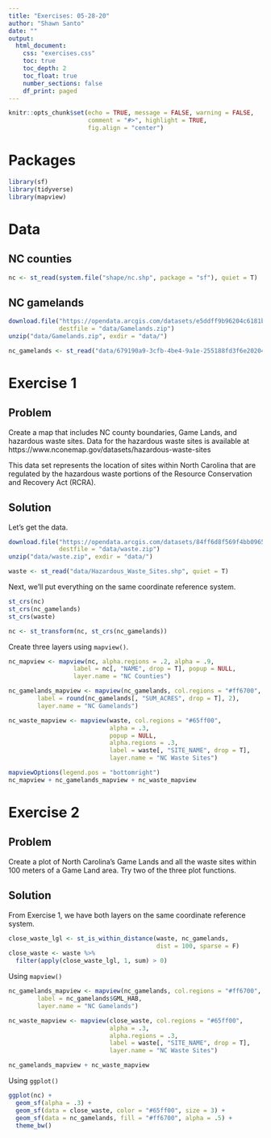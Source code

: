 ```yaml
---
title: "Exercises: 05-28-20"
author: "Shawn Santo"
date: ""
output: 
  html_document:
    css: "exercises.css"
    toc: true
    toc_depth: 2
    toc_float: true
    number_sections: false
    df_print: paged
---
```


```r
knitr::opts_chunk$set(echo = TRUE, message = FALSE, warning = FALSE,
                      comment = "#>", highlight = TRUE,
                      fig.align = "center")
```

# Packages

```r
library(sf)
library(tidyverse)
library(mapview)
```

# Data

## NC counties

```r
nc <- st_read(system.file("shape/nc.shp", package = "sf"), quiet = T)
```

## NC gamelands

```r
download.file("https://opendata.arcgis.com/datasets/e5ddff9b96204c6181be7c022e61d946_0.zip?outSR=%7B%22latestWkid%22%3A32119%2C%22wkid%22%3A32119%7D",
              destfile = "data/Gamelands.zip")
unzip("data/Gamelands.zip", exdir = "data/")
```

```r
nc_gamelands <- st_read("data/679190a9-3cfb-4be4-9a1e-255188fd3f6e202044-1-707iid.5jdc8.shp", quiet = T)
```

# Exercise 1 {.tabset .tabset-fade .tabset-pills}

## Problem

Create a map that includes NC county boundaries, Game Lands, and hazardous waste
sites. Data for the hazardous waste sites is available at
https://www.nconemap.gov/datasets/hazardous-waste-sites

This data set represents the location of sites within North Carolina that 
are regulated by the hazardous waste portions of the 
Resource Conservation and Recovery Act (RCRA).

## Solution

Let's get the data.

```r
download.file("https://opendata.arcgis.com/datasets/84ff6d8f569f4bb0965bfa906aa06e6d_2.zip?outSR=%7B%22latestWkid%22%3A32119%2C%22wkid%22%3A32119%7D",
              destfile = "data/waste.zip")
unzip("data/waste.zip", exdir = "data/")
```

```r
waste <- st_read("data/Hazardous_Waste_Sites.shp", quiet = T)
```

Next, we'll put everything on the same coordinate reference system.

```r
st_crs(nc)
st_crs(nc_gamelands)
st_crs(waste)
```

```r
nc <- st_transform(nc, st_crs(nc_gamelands))
```

Create three layers using `mapview()`.

```r
nc_mapview <- mapview(nc, alpha.regions = .2, alpha = .9,
                  label = nc[, "NAME", drop = T], popup = NULL,
                  layer.name = "NC Counties")
```

```r
nc_gamelands_mapview <- mapview(nc_gamelands, col.regions = "#ff6700",
        label = round(nc_gamelands[, "SUM_ACRES", drop = T], 2),
        layer.name = "NC Gamelands")
```

```r
nc_waste_mapview <- mapview(waste, col.regions = "#65ff00",
                            alpha = .3,
                            popup = NULL,
                            alpha.regions = .3,
                            label = waste[, "SITE_NAME", drop = T],
                            layer.name = "NC Waste Sites")
```

```r
mapviewOptions(legend.pos = "bottomright")
nc_mapview + nc_gamelands_mapview + nc_waste_mapview
```

# Exercise 2 {.tabset .tabset-fade .tabset-pills}

## Problem

Create a plot of North Carolina's Game Lands and all the waste sites within
100 meters of a Game Land area. Try two of the three plot functions.

## Solution

From Exercise 1, we have both layers on the same coordinate reference system.

```r
close_waste_lgl <- st_is_within_distance(waste, nc_gamelands, 
                                         dist = 100, sparse = F)
close_waste <- waste %>% 
  filter(apply(close_waste_lgl, 1, sum) > 0)
```

Using `mapview()`

```r
nc_gamelands_mapview <- mapview(nc_gamelands, col.regions = "#ff6700",
        label = nc_gamelands$GML_HAB,
        layer.name = "NC Gamelands")

nc_waste_mapview <- mapview(close_waste, col.regions = "#65ff00",
                            alpha = .3,
                            alpha.regions = .3,
                            label = waste[, "SITE_NAME", drop = T],
                            layer.name = "NC Waste Sites")

nc_gamelands_mapview + nc_waste_mapview
```

Using `ggplot()`

```r
ggplot(nc) +
  geom_sf(alpha = .3) +
  geom_sf(data = close_waste, color = "#65ff00", size = 3) +
  geom_sf(data = nc_gamelands, fill = "#ff6700", alpha = .5) +
  theme_bw()
```

